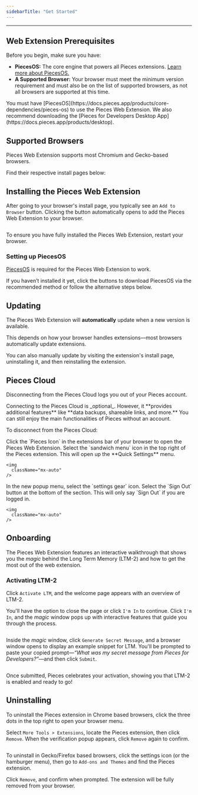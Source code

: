 ```yaml
---
sidebarTitle: "Get Started"
---
```


---

## Web Extension Prerequisites

Before you begin, make sure you have:

- **PiecesOS:** The core engine that powers all Pieces extensions. <a target="_blank" href="https://docs.pieces.app/products/core-dependencies/pieces-os">Learn more about PiecesOS.</a>
- **A Supported Browser:** Your browser must meet the minimum version requirement and must also be on the list of supported browsers, as not all browsers are supported at this time.

<info>
  You must have [PiecesOS](https://docs.pieces.app/products/core-dependencies/pieces-os) to use the Pieces Web Extension. We also recommend downloading the [Pieces for Developers Desktop App](https://docs.pieces.app/products/desktop).
</info>

## Supported Browsers

Pieces Web Extension supports most Chromium and Gecko-based browsers.

Find their respective install pages below:

<Card title="Chrome" href="https://chrome.google.com/webstore/detail/pieces-save-code-snippets/igbgibhbfonhmjlechmeefimncpekepm" />

<CardGroup cols={2}>
  <Card title="Edge" href="https://microsoftedge.microsoft.com/addons/detail/pieces-save-code-snippet/hglfimdcgonaeobcjgkcfaebblfidfim" />
  <Card title="Firefox" href="https://addons.mozilla.org/en-US/firefox/addon/pieces-save-code-from-the-web/" />
  <Card title="Brave" href="https://chrome.google.com/webstore/detail/pieces-save-code-snippets/jgobjibhbfonhbjlcehmeefimncpkeap" />
  <Card title="Opera" href="https://chrome.google.com/webstore/detail/pieces-save-code-snippets/jgobjibhbfonhbjlcehmeefimncpkeap" />
</CardGroup>

## Installing the Pieces Web Extension

After going to your browser's install page, you typically see an `Add to Browser` button. Clicking the button automatically opens to add the Pieces Web Extension to your browser.

<img
  className="mx-auto"
/>

<tip>
  To ensure you have fully installed the Pieces Web Extension, restart your browser.
</tip>

### Setting up PiecesOS

<a target="_blank" href="https://docs.pieces.app/products/core-dependencies/pieces-os">PiecesOS</a> is required for the Pieces Web Extension to work.

If you haven’t installed it yet, click the buttons to download PiecesOS via the recommended method or follow the alternative steps below.

<get-started-install />

## Updating

The Pieces Web Extension will **automatically** update when a new version is available.

<alert>
  This depends on how your browser handles extensions—most browsers automatically update extensions.
</alert>

You can also manually update by visiting the extension's install page, uninstalling it, and then reinstalling the extension.

## Pieces Cloud

Disconnecting from the Pieces Cloud logs you out of your Pieces account.

<info>
  Connecting to the Pieces Cloud is _optional_.
  However, it **provides additional features** like **data backups, shareable links, and more.** You can still enjoy the main functionalities of Pieces without an account.
</info>

To disconnect from the Pieces Cloud:

<Steps>
  <Step title="Open the Extension">
    Click the `Pieces Icon` in the extensions bar of your browser to open the Pieces Web Extension.
  </Step>
  <Step title="Click the Sandwich Menu Icon">
    Select the `sandwich menu` icon in the top right of the Pieces extension. This will open up the **Quick Settings** menu.

    <img
      className="mx-auto"
    />
  </Step>
  <Step title="Click Account Settings">
    In the new popup menu, select the `settings gear` icon.
  </Step>
  <Step title="Click Log Out">
    Select the `Sign Out` button at the bottom of the section. This will only say `Sign Out` if you are logged in.

    <img
      className="mx-auto"
    />
  </Step>
</Steps>

## Onboarding

The Pieces Web Extension features an interactive walkthrough that shows you the _magic_ behind the Long Term Memory (LTM-2) and how to get the most out of the web extension.

### Activating LTM-2

Click `Activate LTM`, and the welcome page appears with an overview of LTM-2.

You'll have the option to close the page or click `I'm In` to continue. Click `I'm In`, and the _magic_ window pops up with interactive features that guide you through the process.

<img
  className="mx-auto"
/>

Inside the _magic_ window, click `Generate Secret Message`, and a browser window opens to display an example snippet for LTM. You'll be prompted to paste your copied prompt—_“What was my secret message from Pieces for Developers?”_—and then click `Submit`.

<img
  className="mx-auto"
/>

Once submitted, Pieces celebrates your activation, showing you that LTM-2 is enabled and ready to go\!

## Uninstalling

To uninstall the Pieces extension in Chrome based browsers, click the three dots in the top right to open your browser menu.

Select `More Tools > Extensions`, locate the Pieces extension, then click `Remove`. When the verification popup appears, click `Remove` again to confirm.

<img
  className="mx-auto"
/>

To uninstall in Gecko/Firefox based browsers, click the settings icon (or the hamburger menu), then go to `Add-ons and Themes` and find the Pieces extension.

Click `Remove`, and confirm when prompted. The extension will be fully removed from your browser.